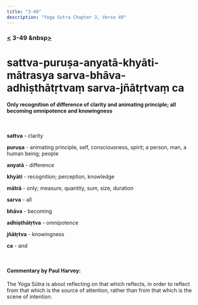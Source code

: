 ```yaml
---
title: "3-49"
description: "Yoga Sutra Chapter 3, Verse 49"
---
```


### [<](/Chapter-3/3-48) 3-49 &nbsp[>](/Chapter-3/3-50/)

# sattva-puruṣa-anyatā-khyāti-mātrasya sarva-bhāva-adhiṣthātṛtvaṃ sarva-jñātṛtvaṃ ca

#### Only recognition of difference of clarity and animating principle; all becoming omnipotence and knowingness

<br />

**sattva** - clarity

**puruṣa** - animating principle, self, consciousness, spirit; a person, man, a human being; people

**anyatā** - difference

**khyāti** - recognition; perception, knowledge

**mātrā** - only; measure, quantity, sum, size, duration

**sarva** - all

**bhāva** - becoming

**adhiṣthātṛtva** - omnipotence

**jñātṛtva** - knowingness

**ca** - and

<br />

#### Commentary by Paul Harvey:

The Yoga Sūtra is about reflecting on that which reflects,
in order to reflect from that which is the source of attention,
rather than from that which is the scene of intention.
